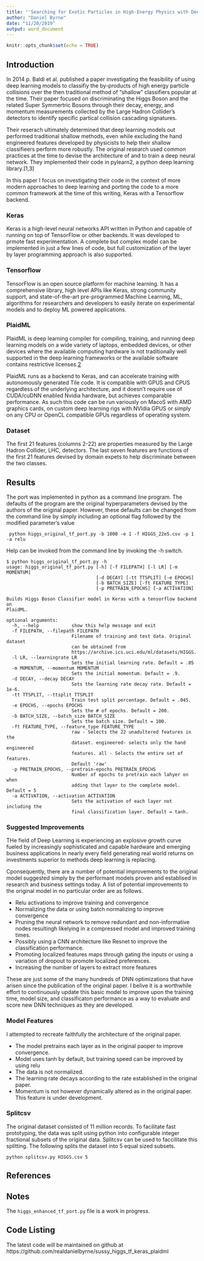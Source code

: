 ```yaml
---
title: "'Searching for Exotic Particles in High-Energy Physics with Deep Learning' Port to Tensorflow/Keras"
author: "Daniel Byrne"
date: "11/20/2019"
output: word_document
---
```


```r
knitr::opts_chunk$set(echo = TRUE)
```

## Introduction

In 2014 p. Baldi et al. published a paper investigating the feasibility of using deep learning models to classifiy the by-products of high energy particle collisions over the then traditional method of "shallow" classifiers popular at the time. Their paper focused on discriminating the Higgs Boson and the related Super Symmertric Bosons through their decay, energy, and momentum measurements collected by the Large Hadron Collider's detectors to identify specific partical collision cascading signatures.

Their reserach ultimately determined that deep learning models out performed traditional shallow methods, even while excluding the hand engineered features developed by physicists to help their shallow classifieers perform more robustly.  The original research used common practices at the time to devise the architecture of and to train a deep neural network.  They implemented their code in pylearn2, a python deep learning library.[1,3]

In this paper I focus on investigating their code in the context of more modern approaches to deep learning and porting the code to a more common framework at the time of this writing, Keras with a Tensorflow backend.

### Keras 

Keras is a high-level neural networks API written in Python and capable of running on top of TensorFlow or other backends.  It was developed to prmote fast experimentation. A complete but complex model can be implemented in just a few lines of code, but full customization of the layer by layer programming approach is also supported. 

### Tensorflow

TensorFlow is an open source platform for machine learning. It has a comprehensive library, high level APIs like Keras, strong community support, and state-of-the-art pre-programmed Machine Learning, ML, algorithms for researchers and developers to easily iterate on experimental models and to deploy ML powered applications.


### PlaidML

PlaidML is deep learning compiler for compiling, training, and running deep learning models on a wide variety of laptops, embedded devices, or other devices where the available computing hardware is not traditionally well supported in the deep learning frameworks or the available software contains restrictive licenses.[2]

PlaidML runs as a backend to Keras, and can accelerate training with autonomously generated Tile code. It is compatible with GPUS and CPUS regardless of the underlying architecture, and it doesn't require use of CUDA/cuDNN enabled Nvidia hardware, but achieves comparable performance.  As such this code can be run variously on MacoS with AMD graphics cards, on custom deep learning rigs with NVIdia GPUS or simply on any CPU or OpenCL compatible GPUs regardless of operating system. 

### Dataset

The first 21 features (columns 2-22) are properties measured by the Large Hadron Collider, LHC, detectors. The last seven features are functions of the first 21 features devised by domain expets to help discriminate between the two classes. 

## Results

The port was implemented in python as a command line program.  The defaults of the program are the original hyperparameters devised by the authors of the original paper.  However, these defaults can be changed from the command line by simply including an optional flag followed by the modified parameter's value

     python higgs_original_tf_port.py -b 1000 -e 1 -f HIGGS_22e5.csv -p 1 -a relu

Help can be invoked from the command line by invoking the -h switch.

    $ python higgs_original_tf_port.py -h
    usage: higgs_original_tf_port.py [-h] [-f FILEPATH] [-l LR] [-m MOMENTUM]
                                     [-d DECAY] [-tt TTSPLIT] [-e EPOCHS]
                                     [-b BATCH_SIZE] [-ft FEATURE_TYPE]
                                     [-p PRETRAIN_EPOCHS] [-a ACTIVATION]
    
    Builds Higgs Boson Classifier model in Keras with a tensorflow backend on
    PlaidML.
    
    optional arguments:
      -h, --help            show this help message and exit
      -f FILEPATH, --filepath FILEPATH
                            Filename of training and test data. Original dataset
                            can be obtained from
                            https://archive.ics.uci.edu/ml/datasets/HIGGS.
      -l LR, --learningrate LR
                            Sets the initial learning rate. Default = .05
      -m MOMENTUM, --momentum MOMENTUM
                            Sets the initial momentum. Default = .9.
      -d DECAY, --decay DECAY
                            Sets the learning rate decay rate. Default = 1e-6.
      -tt TTSPLIT, --ttsplit TTSPLIT
                            Train test split percentage. Default = .045.
      -e EPOCHS, --epochs EPOCHS
                            Sets the # of epochs. Default = 200.
      -b BATCH_SIZE, --batch_size BATCH_SIZE
                            Sets the batch size. Default = 100.
      -ft FEATURE_TYPE, --feature_type FEATURE_TYPE
                            raw - Selects the 22 unadultered features in the
                            dataset. engineered- selects only the hand engineered
                            features. all - Selects the entire set of features.
                            Default 'raw'
      -p PRETRAIN_EPOCHS, --pretrain-epochs PRETRAIN_EPOCHS
                            Number of epochs to pretrain each lahyer on when
                            adding that layer to the complete model. Default = 5
      -a ACTIVATION, --activation ACTIVATION
                            Sets the activation of each layer not including the
                            final classification layer. Default = tanh.

### Suggested Improvements

THe field of Deep Learning is experiencing an explosive growth curve fueled by increasingly sophisticated and capable hardware and emerging business applications in nearly every field generating real world returns on investments superior to methods deep learning is replacing.  

Cponsequently, there are a number of potential improvements to the original model suggested simply by the performant models proven and establised in research and business settings today.  A list of potential improvements to the original model in no particular order are as follows.

- Relu activations to improve training and convergence
- Normalizing the data or using batch normalizing to improve convergence
- Pruning the neural network to remove redundant and non-informative nodes resultingh likelying in a compressed model and improved training times.
- Possibly using a CNN architecture like Resnet to improve the classification performance.
- Promoting localized features maps through gating the inputs or using a variation of dropout to promote localized preferences.
- Increasing the number of layers to extract more features

These are just some of the many hundreds of DNN optimizations that have arisen since the publication of the original paper.  I belive it is a worthwhile effort to continuously update this basic model to improve upon the training time, model size, and classificaton performance as a way to evaluate and score new DNN techniques as they are developed.

### Model Features

I attempted to recreate faithfully the architecture of the original paper.  

- The model pretrains each layer as in the original paoper to improve convergence.
- Model uses tanh by default, but training speed can be improved by using relu
- The data is not normalized.
- The learning rate decays according to the rate established in the original paper.
- Momentum is not however dynamically altered as in the original paper.  This feature is under development.

### Splitcsv

The original dataset consisted of 11 million records.  To facilitate fast prototyping, the data was split using python into configurable integer fractional subsets of the original data.  Splitcsv can be used to faccilitate this splitting.  The following splits the dataset into 5 equal sized subsets.

    python splitcsv.py HIGGS.csv 5

## References
[1]: https://github.com/uci-igb/higgs-susy "Higgs-Sussy"
[2]: https://github.com/plaidml/plaidml "Plaidml"
[3]: https://arxiv.org/pdf/1402.4735.pdf "Searching for Exotic Particles in High-Energy Physics with Deep Learning"
[4]: https://archive.ics.uci.edu/ml/datasets/HIGGS "HIGGS Data Set"

## Notes

The `higgs_enhanced_tf_port.py` file is a work in progress.

## Code Listing

The latest code will be maintained on github at https://github.com/realdanielbyrne/sussy_higgs_tf_keras_plaidml 

